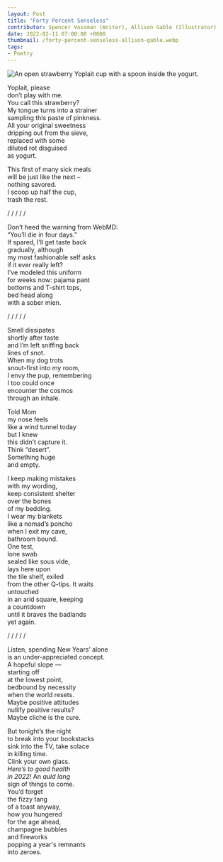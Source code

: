 ---
layout: Post
title: "Forty Percent Senseless"
contributor: Spencer Vossman (Writer), Allison Gable (Illustrator)
date: 2022-02-11 07:00:00 +0000
thumbnail: /forty-percent-senseless-allison-gable.webp
tags: 
- Poetry
---
<img src="/images/2022/forty-percent-senseless-allison-gable.jpg"
    alt="An open strawberry Yoplait cup with a spoon inside the yogurt."
    class="w450" />

Yoplait, please <br />
don’t play with me. <br />
You call this strawberry? <br />
My tongue turns into a strainer <br />
sampling this paste of pinkness.<br />
All your original sweetness<br />
dripping out from the sieve, <br />
replaced with some <br />
diluted rot disguised <br />
as yogurt. 

This first of many sick meals<br />
will be just like the next &ndash;<br />
nothing savored.<br />
I scoop up half the cup, <br />
trash the rest. 

/ / / / /

Don’t heed the warning from WebMD:<br />
“You’ll die in four days.”<br />
If spared, I’ll get taste back <br />
gradually, although<br />
my most fashionable self asks<br />
if it ever really left?<br />
I’ve modeled this uniform<br />
for weeks now: pajama pant <br />
bottoms and T-shirt tops,<br />
bed head along <br />
with a sober mien.

/ / / / / 

Smell dissipates <br />
shortly after taste<br />
and I’m left sniffing back <br />
lines of snot. <br />
When my dog trots<br />
snout-first into my room,<br />
I envy the pup, remembering <br />
I too could once <br />
encounter the cosmos <br />
through an inhale.     

Told Mom <br />
my nose feels <br />
like a wind tunnel today <br />
but I knew<br />
this didn’t capture it.<br />
Think “desert”.<br />
Something huge<br />
and empty.    

I keep making mistakes<br />
with my wording,<br />
keep consistent shelter<br />
over the bones<br />
of my bedding. <br />
I wear my blankets<br />
like a nomad’s poncho<br />
when I exit my cave,<br />
bathroom bound.<br />
One test,<br />
lone swab<br />
sealed like sous vide, <br />
lays here upon<br />
the tile shelf, exiled<br />
from the other Q-tips. It waits<br /> 
untouched <br />
in an arid square, keeping <br />
a countdown <br />
until it braves the badlands <br />
yet again.			

/ / / / / 

Listen, spending New Years’ alone <br />
is an under-appreciated concept.<br />
A hopeful slope &mdash;<br />
starting off<br />
at the lowest point,<br />
bedbound by necessity  <br />
when the world resets.<br />
Maybe positive attitudes<br />
nullify positive results?<br />
Maybe cliché is the cure.

But tonight’s the night <br />
to break into your bookstacks<br />
sink into the TV, take solace<br />
in killing time. <br />
Clink your own glass. <br />
<em>Here’s to good health</em> <br />
<em>in 2022!</em> An <em>auld lang</em><br />
sign of things to come.<br />
You’d forget <br />
the fizzy tang<br />
of a toast anyway,<br />
how you hungered <br />
for the age ahead, <br />
champagne bubbles <br />
and fireworks<br />
popping a year's remnants <br />
into zeroes. 
